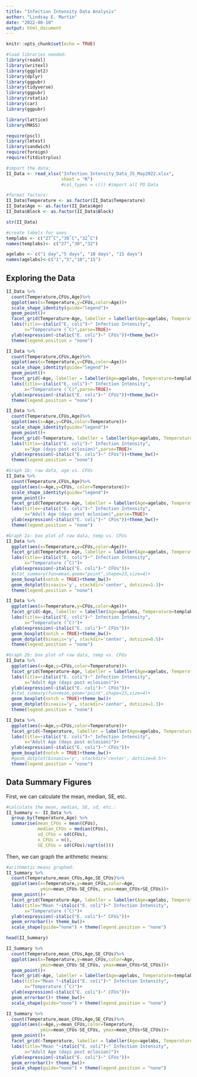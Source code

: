 ```yaml
---
title: "Infection Intensity Data Analysis"
author: "Lindsay E. Martin"
date: "2022-08-10"
output: html_document
---
```


```r
knitr::opts_chunk$set(echo = TRUE)

#load libraries needed:
library(readxl)
library(writexl)
library(ggplot2)
library(dplyr)
library(ggpubr)
library(tidyverse)
library(ggpubr)
library(rstatix)
library(car) 
library(ggpubr)

library(lattice)
library(MASS)

require(pscl) 
library(lmtest)
library(sandwich)
require(foreign)
require(fitdistrplus)

#import the data:
II_Data <- read_xlsx("Infection_Intensity_Data_JS_May2022.xlsx",
                     sheet = "R")
                     #col_types = c()) #import all PO Data

#format factors:
II_Data$Temperature <- as.factor(II_Data$Temperature)
II_Data$Age <- as.factor(II_Data$Age)
II_Data$Block <- as.factor(II_Data$Block)

str(II_Data)

#create labels for axes
templabs <- c("27˚C","30˚C","32˚C")
names(templabs)<- c("27","30","32")

agelabs <- c("1 day","5 days", "10 days", "15 days")
names(agelabs)<-c("1","5","10","15")
```

## Exploring the Data

```r
II_Data %>%
  count(Temperature,CFUs,Age)%>%
  ggplot(aes(x=Temperature,y=CFUs,color=Age))+ 
  scale_shape_identity(guide="legend")+
  geom_point()+
  facet_grid(Temperature~Age, labeller = labeller(Age=agelabs, Temperature=templabs))+
  labs(title=~italic("E. coli")~" Infection Intensity",
       x="Temperature (˚C)",parse=TRUE)+
  ylab(expression(~italic("E. coli")~" CFUs"))+theme_bw()+
  theme(legend.position = "none")

II_Data %>%
  count(Temperature,CFUs,Age)%>%
  ggplot(aes(x=Temperature,y=CFUs,color=Age))+ 
  scale_shape_identity(guide="legend")+
  geom_point()+
  facet_grid(~Age, labeller = labeller(Age=agelabs, Temperature=templabs))+
  labs(title=~italic("E. coli")~" Infection Intensity",
       x="Temperature (˚C)",parse=TRUE)+
  ylab(expression(~italic("E. coli")~" CFUs"))+theme_bw()+
  theme(legend.position = "none")

II_Data %>%
  count(Temperature,CFUs,Age)%>%
  ggplot(aes(x=Age,y=CFUs,color=Temperature))+ 
  scale_shape_identity(guide="legend")+
  geom_point()+
  facet_grid(~Temperature, labeller = labeller(Age=agelabs, Temperature=templabs))+
  labs(title=~italic("E. coli")~" Infection Intensity",
       x="Age (days post eclosion)",parse=TRUE)+
  ylab(expression(~italic("E. coli")~" CFUs"))+theme_bw()+
  theme(legend.position = "none")

#Graph 1b: raw data, age vs. CFUs
II_Data %>%
  count(Temperature,CFUs,Age)%>%
  ggplot(aes(x=Age,y=CFUs, color=Temperature))+ 
  scale_shape_identity(guide="legend")+
  geom_point()+
  facet_grid(Temperature~Age, labeller = labeller(Age=agelabs, Temperature=templabs))+
  labs(title=~italic("E. coli")~" Infection Intensity",
       x="Adult Age (days post eclosion)",parse=TRUE)+
  ylab(expression(~italic("E. coli")~" CFUs"))+theme_bw()+
  theme(legend.position = "none")

#Graph 2a: box plot of raw data, temp vs. CFUs
II_Data %>%
  ggplot(aes(x=Temperature,y=CFUs,color=Age))+
  facet_grid(Temperature~Age, labeller = labeller(Age=agelabs, Temperature=templabs))+
  labs(title=~italic("E. coli")~" Infection Intensity",
       x="Temperature (˚C)")+
  ylab(expression(~italic("E. coli")~" CFUs"))+
  #stat_summary(fun=mean,geom="point",shape=23,size=4)+
  geom_boxplot(notch = TRUE)+theme_bw()+
  geom_dotplot(binaxis='y', stackdir='center', dotsize=1.3)+
  theme(legend.position = "none")

II_Data %>%
  ggplot(aes(x=Temperature,y=CFUs,color=Age))+
  facet_grid(~Age, labeller = labeller(Age=agelabs, Temperature=templabs))+
  labs(title=~italic("E. coli")~" Infection Intensity",
       x="Temperature (˚C)")+
  ylab(expression(~italic("E. coli")~" CFUs"))+
  geom_boxplot(notch = TRUE)+theme_bw()+
  geom_dotplot(binaxis='y', stackdir='center', dotsize=0.5)+
  theme(legend.position = "none")

#Graph 2b: box plot of raw data, temp vs. CFUs
II_Data %>%
  ggplot(aes(x=Age,y=CFUs,color=Temperature))+
  facet_grid(Temperature~Age, labeller = labeller(Age=agelabs, Temperature=templabs))+
  labs(title=~italic("E. coli")~" Infection Intensity",
       x="Adult Age (days post eclosion)")+
  ylab(expression(~italic("E. coli")~" CFUs"))+
  #stat_summary(fun=mean,geom="point",shape=23,size=4)+
  geom_boxplot(notch = TRUE)+theme_bw()+
  geom_dotplot(binaxis='y', stackdir='center', dotsize=1.3)+
  theme(legend.position = "none")

II_Data %>%
  ggplot(aes(x=Age,y=CFUs,color=Temperature))+
  facet_grid(~Temperature, labeller = labeller(Age=agelabs, Temperature=templabs))+
  labs(title=~italic("E. coli")~" Infection Intensity",
       x="Adult Age (days post eclosion)")+
  ylab(expression(~italic("E. coli")~" CFUs"))+
  geom_boxplot(notch = TRUE)+theme_bw()+
  #geom_dotplot(binaxis='y', stackdir='center', dotsize=0.5)+
  theme(legend.position = "none")
```

## Data Summary Figures

First, we can calculate the mean, median, SE, etc.

```r
#calculate the mean, median, SE, sd, etc.:
II_Summary <- II_Data %>%
  group_by(Temperature,Age) %>%
  summarise(mean_CFUs = mean(CFUs),
            median_CFUs = median(CFUs),
            sd_CFUs = sd(CFUs),
            n_CFUs = n(),
            SE_CFUs = sd(CFUs)/sqrt(n()))
```

Then, we can graph the arithmetic means:

```r
#arithmetic means graphed:
II_Summary %>%
  count(Temperature,mean_CFUs,Age,SE_CFUs)%>%
  ggplot(aes(x=Temperature,y=mean_CFUs,color=Age,
             ymin=mean_CFUs-SE_CFUs, ymax=mean_CFUs+SE_CFUs))+
  geom_point()+
  facet_grid(Temperature~Age, labeller = labeller(Age=agelabs, Temperature=templabs))+
  labs(title="Mean "~italic("E. coli")~" Infection Intensity",
       x="Temperature (˚C)")+
  ylab(expression(~italic("E. coli")~" CFUs"))+
  geom_errorbar()+ theme_bw()+
  scale_shape(guide="none") + theme(legend.position = "none")

head(II_Summary)

II_Summary %>%
  count(Temperature,mean_CFUs,Age,SE_CFUs)%>%
  ggplot(aes(x=Temperature,y=mean_CFUs,color=Age,
             ymin=mean_CFUs-SE_CFUs, ymax=mean_CFUs+SE_CFUs))+
  geom_point()+
  facet_grid(~Age, labeller = labeller(Age=agelabs, Temperature=templabs))+
  labs(title="Mean "~italic("E. coli")~" Infection Intensity",
       x="Temperature (˚C)")+
  ylab(expression(~italic("E. coli")~" CFUs"))+
  geom_errorbar()+ theme_bw()+
  scale_shape(guide="none") + theme(legend.position = "none")

II_Summary %>%
  count(Temperature,mean_CFUs,Age,SE_CFUs)%>%
  ggplot(aes(x=Age,y=mean_CFUs,color=Temperature,
             ymin=mean_CFUs-SE_CFUs, ymax=mean_CFUs+SE_CFUs))+
  geom_point()+
  facet_grid(~Temperature, labeller = labeller(Age=agelabs, Temperature=templabs))+
  labs(title="Mean "~italic("E. coli")~" Infection Intensity",
       x="Adult Age (days post eclosion)")+
  ylab(expression(~italic("E. coli")~" CFUs"))+
  geom_errorbar()+ theme_bw()+
  scale_shape(guide="none") + theme(legend.position = "none")
```
